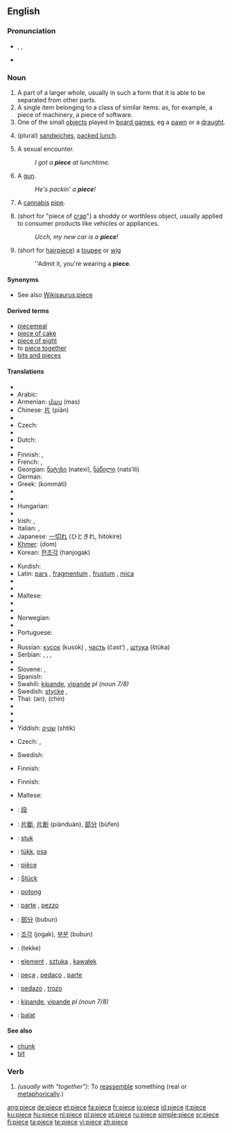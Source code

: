 {{also|pièce}}
==English==

===Pronunciation===
* {{enPR|pēs}}, {{IPA|/piːs/}}, {{SAMPA|/pi:s/}}
*: {{audio|en-us-piece.ogg|Audio (US)}}
*: {{rhymes|iːs}}
* {{homophones|peace}}

===Noun===
{{en-noun}}

# A part of a larger whole, usually in such a form that it is able to be separated from other parts.
# A single item belonging to a class of similar items: as, for example, a piece of machinery, a piece of software.
# One of the small [[object]]s played in [[board games]], eg a [[pawn]] or a [[draught]].
# {{context|slang|UK}} (plural) [[sandwich]]es, [[packed lunch]].
# {{context|slang|US}} A sexual encounter.
#: ''I got a '''piece''' at lunchtime.''
# {{context|slang|US}} A [[gun]].
#: ''He's packin' a '''piece'''!''
# {{context|slang|US}} A [[cannabis]] [[pipe]].
# {{context|slang|US}} (short for "piece of [[crap]]") a shoddy or worthless object, usually applied to consumer products like vehicles or appliances.
#: ''Ucch, my new car is a '''piece'''!''
# {{context|slang|US}} (short for [[hairpiece]]) a [[toupee]] or [[wig]]
#: ''Admit it, you're wearing a '''piece'''.

====Synonyms====
* See also [[Wikisaurus:piece]]

====Derived terms====
* [[piecemeal]]
* [[piece of cake]]
* [[piece of eight]]
* to [[piece together]]
* [[bits and pieces]]

====Translations====
{{trans-top|part of something}}
* {{trreq|Albanian}}
* Arabic: {{Arab|[[قطعة]]}} {{IPAchar|(qúʈʕa)}} {{f}}
* Armenian: [[մաս]] (mas)
* Chinese: [[片]] (piàn)
* {{trreq|Croatian}}
* Czech: {{t-|cs|kus|m}}
* {{trreq|Danish}}
* Dutch: {{t+|nl|stuk|n}}
* {{trreq|Esperanto}}
* Finnish: {{t+|fi|pala}}, {{t+|fi|osa}}
* French: {{t+|fr|morceau|m}}, {{t+|fr|part|f}}
* Georgian: [[ნატეხი]] (natexi), [[ნაწილი]] (nats‘ili)
* German: {{t+|de|Stück|n}}
* Greek: {{t+|el|κομμάτι|n|sc=Grek}} (kommáti)
* {{trreq|Hebrew}}
* {{trreq|Hindi}}
* Hungarian: {{t+|hu|darab}}
* {{trreq|Icelandic}}
* Irish: {{t+|ga|píosa|m|xs=Irish}}, {{t+|ga|giota|m|xs=Irish}}
* Italian: {{t+|it|pezzo|m}}, {{t+|it|porzione|f}}
* Japanese: [[一切れ]] (ひときれ, hitokire)
* [[Khmer]]: {{Khmr|[[ដុំ]]}} (dom)
* Korean: [[한조각]] (hanjogak)
{{trans-mid}}
* Kurdish: {{t-|ku|پارچه‌|sc=KUchar}}
* Latin: [[pars]] {{f}}, [[fragmentum]] {{n}}, [[frustum]] {{m}}, [[mica]] {{f}}
* {{trreq|Latvian}}
* {{trreq|Lithuanian}}
* Maltese: {{t+|mt|biċċa|f}}
* {{trreq|Maori}}
* {{trreq|Mongolian}}
* Norwegian: {{t-|no|stykke|n}}
* {{trreq|Old English}}
* Portuguese: {{t+|pt|peça|f}}
* {{trreq|Romanian}}
* Russian: [[кусок]] (kusók) {{m}}, [[часть]] (čast’) {{f}}, [[штука]] (štúka) {{f}}
* Serbian: {{t-|sr|parče|n}}, {{t-|sr|deo|m}}, {{t-|sr|čast|f}}, {{t-|sr|komad|m}}
* {{trreq|Slovak}}
* Slovene: {{t+|sl|kos|m}}, {{t+|sl|del|m}}
* Spanish: {{t+|es|pieza|f}}
* Swahili: [[kipande]], [[vipande]] ''pl (noun 7/8)''
* Swedish: [[stycke]] {{n}}, {{t+|sv|bit|c}}
* Thai: {{Thai|[[อัน]]}} (an), {{Thai|[[ชิ้น]]}} (chín)
* {{trreq|Turkish}}
* {{trreq|Vietnamese}}
* {{trreq|Welsh}}
* Yiddish: [[שטיק]] (shtik) {{n|f}}
{{trans-bottom}}

{{trans-top|object played in a board game}}
* Czech: {{t-|cs|figura|f}}, {{t-|cs|kámen|m}}
{{trans-mid}}
{{trans-bottom}}

{{trans-top|sandwiches, packed lunch}}
{{trans-mid}}
{{trans-bottom}}

{{trans-top|sexual encounter}}
* Swedish: {{t|sv|nyp|n}}
{{trans-mid}}
{{trans-bottom}}

{{trans-top|gun}}
* Finnish: {{t+|fi|ase}}
{{trans-mid}}
{{trans-bottom}}

{{trans-top|cannabis pipe}}
{{trans-mid}}
{{trans-bottom}}

{{trans-top|shoddy or worthless object}}
* Finnish: {{t+|fi|romu}}
{{trans-mid}}
* Maltese: {{t+|mt|imbarazz}}
{{trans-bottom}}

{{checktrans-top}}
* {{ttbc|CJKV Characters}}: [[段]]
* {{ttbc|Chinese}}: [[片斷]], [[片断]] (piànduàn), [[部分]] (bùfen)
* {{ttbc|Dutch}}: [[stuk]] {{n}}
* {{ttbc|Estonian}}: [[tükk]], [[osa]]
* {{ttbc|French}}: [[pièce]] {{f}}
* {{ttbc|German}}: [[Stück]] {{n}}
* {{ttbc|Indonesian}}: [[potong]]
* {{ttbc|Italian}}: [[parte]] {{f}}, [[pezzo]] {{m}}
{{trans-mid}}
* {{ttbc|Japanese}}: [[部分]] (bubun)
* {{ttbc|Korean}}: [[조각]] (jogak), [[부분]] (bubun)
* {{ttbc|Persian}}: {{fa-Arab|[[تکه]]}} (tekke)
* {{ttbc|Polish}}: [[element]] {{m}}, [[sztuka]] {{f}}, [[kawałek]] {{m}}
* {{ttbc|Portuguese}}: [[peça]] {{f}}, [[pedaço]] {{m}}, [[parte]] {{f}}
* {{ttbc|Spanish}}: [[pedazo]] {{m}}, [[trozo]] {{m}}
* {{ttbc|Swahili}}: [[kipande]], [[vipande]] ''pl (noun 7/8)''
* {{ttbc|Volapük}}: [[balat]]
{{trans-bottom}}

====See also====
* [[chunk]]
* [[bit]]

===Verb===
{{en-verb|piec|ing}}

# ''(usually with "together"):'' To [[reassemble]] something (real or [[metaphorically]].)

[[ang:piece]]
[[de:piece]]
[[et:piece]]
[[fa:piece]]
[[fr:piece]]
[[io:piece]]
[[id:piece]]
[[it:piece]]
[[ku:piece]]
[[hu:piece]]
[[nl:piece]]
[[pl:piece]]
[[pt:piece]]
[[ru:piece]]
[[simple:piece]]
[[sr:piece]]
[[fi:piece]]
[[ta:piece]]
[[te:piece]]
[[vi:piece]]
[[zh:piece]]